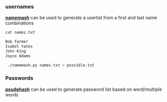 ### usernames

[**namemash**](https://gist.github.com/superkojiman/11076951) can be used to generate a userlist from a first and last name combinations
```bash copy filename="Bash"
cat names.txt

Bob Farmer
Isabel Yates
John King
Joyce Adams
```

```bash copy filename="Bash"
 ./namemash.py names.txt > possible.txt
```


### Passwords
[**psudohash**](https://github.com/t3l3machus/psudohash) can be used to generate password list based on word/multiple words